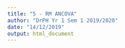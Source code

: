 ```yaml
---
title: "5 - RM ANCOVA"
author: "DrPH Yr 1 Sem 1 2019/2020"
date: "14/12/2019"
output: html_document
---
```

